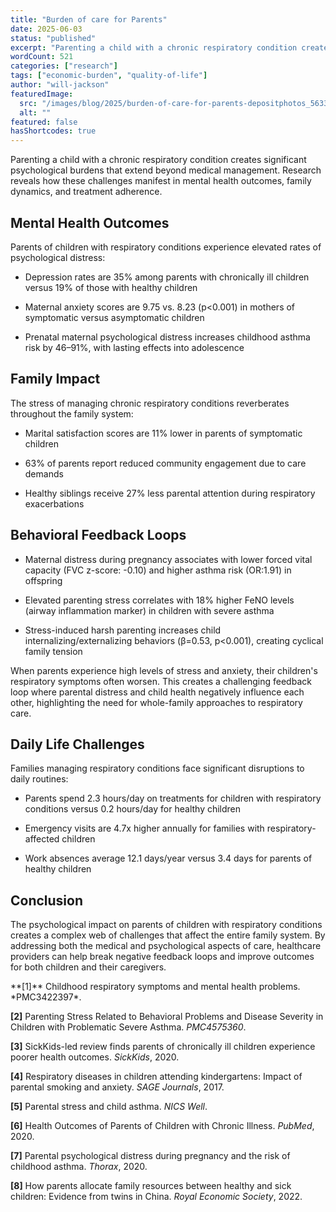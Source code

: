 ```yaml
---
title: "Burden of care for Parents"
date: 2025-06-03
status: "published"
excerpt: "Parenting a child with a chronic respiratory condition creates significant psychological burdens that extend beyond medical management. Research reveals how these challenges manifest in mental health outcomes, family dynamics, and treatment adherence."
wordCount: 521
categories: ["research"]
tags: ["economic-burden", "quality-of-life"]
author: "will-jackson"
featuredImage:
  src: "/images/blog/2025/burden-of-care-for-parents-depositphotos_563366138-stock-photo-why-do-they-have-to.webp"
  alt: ""
featured: false
hasShortcodes: true
---
```



Parenting a child with a chronic respiratory condition creates significant psychological burdens that extend beyond medical management. Research reveals how these challenges manifest in mental health outcomes, family dynamics, and treatment adherence.

## Mental Health Outcomes

Parents of children with respiratory conditions experience elevated rates of psychological distress:

- Depression rates are 35% among parents with chronically ill children versus 19% of those with healthy children<InlineRef id="3" title="SickKids-led review finds parents of chronically ill children experience poorer health outcomes" /><InlineRef id="6" title="Health Outcomes of Parents of Children with Chronic Illness" />

- Maternal anxiety scores are 9.75 vs. 8.23 (p&lt;0.001) in mothers of symptomatic versus asymptomatic children<InlineRef id="4" title="Respiratory diseases in children attending kindergartens: Impact of parental smoking and anxiety" />

- Prenatal maternal psychological distress increases childhood asthma risk by 46–91%, with lasting effects into adolescence<InlineRef id="7" title="Parental psychological distress during pregnancy and the risk of childhood asthma" />

<StatsCards>
  <Stat value="35%" label="Parents of chronically ill children meeting clinical depression criteria" color="red" />
  <Stat value="46-91%" label="Increased childhood asthma risk from prenatal maternal distress" color="blue" />
  <Stat value="2.7x" label="Higher insomnia rates in caregivers of children with nocturnal symptoms" color="purple" />
</StatsCards>

## Family Impact

The stress of managing chronic respiratory conditions reverberates throughout the family system:

- Marital satisfaction scores are 11% lower in parents of symptomatic children<InlineRef id="4" title="Respiratory diseases in children attending kindergartens: Impact of parental smoking and anxiety" />

- 63% of parents report reduced community engagement due to care demands<InlineRef id="3" title="SickKids-led review finds parents of chronically ill children experience poorer health outcomes" />

- Healthy siblings receive 27% less parental attention during respiratory exacerbations<InlineRef id="8" title="How parents allocate family resources between healthy and sick children: Evidence from twins in China" />

## Behavioral Feedback Loops

- Maternal distress during pregnancy associates with lower forced vital capacity (FVC z-score: -0.10) and higher asthma risk (OR:1.91) in offspring<InlineRef id="7" title="Parental psychological distress during pregnancy and the risk of childhood asthma" />

- Elevated parenting stress correlates with 18% higher FeNO levels (airway inflammation marker) in children with severe asthma<InlineRef id="2" title="Parenting Stress Related to Behavioral Problems and Disease Severity in Children with Problematic Severe Asthma" />

- Stress-induced harsh parenting increases child internalizing/externalizing behaviors (β=0.53, p&lt;0.001)<InlineRef id="4" title="Respiratory diseases in children attending kindergartens: Impact of parental smoking and anxiety" />, creating cyclical family tension

<KeyInsight>
When parents experience high levels of stress and anxiety, their children's respiratory symptoms often worsen. This creates a challenging feedback loop where parental distress and child health negatively influence each other, highlighting the need for whole-family approaches to respiratory care.
</KeyInsight>

## Daily Life Challenges

Families managing respiratory conditions face significant disruptions to daily routines:

- Parents spend 2.3 hours/day on treatments for children with respiratory conditions versus 0.2 hours/day for healthy children<InlineRef id="2" title="Parenting Stress Related to Behavioral Problems and Disease Severity in Children with Problematic Severe Asthma" /><InlineRef id="3" title="SickKids-led review finds parents of chronically ill children experience poorer health outcomes" />

- Emergency visits are 4.7x higher annually for families with respiratory-affected children<InlineRef id="5" title="Parental stress and child asthma" />

- Work absences average 12.1 days/year versus 3.4 days for parents of healthy children<InlineRef id="6" title="Health Outcomes of Parents of Children with Chronic Illness" />

<StatsCards>
  <Stat value="2.3 hrs" label="Daily time spent on treatments" color="cyan" />
  <Stat value="4.7x" label="Higher rate of emergency visits annually" color="emerald" />
  <Stat value="12.1 days" label="Average work absences per year" color="indigo" />
</StatsCards>

## Conclusion

The psychological impact on parents of children with respiratory conditions creates a complex web of challenges that affect the entire family system. By addressing both the medical and psychological aspects of care, healthcare providers can help break negative feedback loops and improve outcomes for both children and their caregivers.

<References>
**[1]** Childhood respiratory symptoms and mental health problems. *PMC3422397*.

**[2]** Parenting Stress Related to Behavioral Problems and Disease Severity in Children with Problematic Severe Asthma. *PMC4575360*.

**[3]** SickKids-led review finds parents of chronically ill children experience poorer health outcomes. *SickKids*, 2020.

**[4]** Respiratory diseases in children attending kindergartens: Impact of parental smoking and anxiety. *SAGE Journals*, 2017.

**[5]** Parental stress and child asthma. *NICS Well*.

**[6]** Health Outcomes of Parents of Children with Chronic Illness. *PubMed*, 2020.

**[7]** Parental psychological distress during pregnancy and the risk of childhood asthma. *Thorax*, 2020.

**[8]** How parents allocate family resources between healthy and sick children: Evidence from twins in China. *Royal Economic Society*, 2022.
</References>